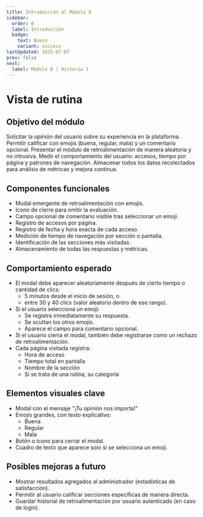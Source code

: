 ```yaml
---
title: Introducción al Módulo 8
sidebar:
  order: 0
  label: Introducción
  badge:
    text: Nuevo
    variant: success
lastUpdated: 2025-07-07
prev: false
next:
  label: Módulo 8 | Historia 1
---
```

# Vista de rutina

## Objetivo del módulo

Solicitar la opinión del usuario sobre su experiencia en la plataforma.
Permitir calificar con emojis (buena, regular, mala) y un comentario opcional.
Presentar el módulo de retroalimentación de manera aleatoria y no intrusiva.
Medir el comportamiento del usuario: accesos, tiempo por página y patrones de navegación.
Almacenar todos los datos recolectados para análisis de métricas y mejora continua.

## Componentes funcionales

  - Modal emergente de retroalimentación con emojis.
  - Icono de cierre para omitir la evaluación.
  - Campo opcional de comentario visible tras seleccionar un emoji.
  - Registro de accesos por página.
  - Registro de fecha y hora exacta de cada acceso.
  - Medición de tiempo de navegación por sección o pantalla.
  - Identificación de las secciones más visitadas.
  - Almacenamiento de todas las respuestas y métricas.

## Comportamiento esperado

  - El modal debe aparecer aleatoriamente después de cierto tiempo o cantidad de clics:
    - 5 minutos desde el inicio de sesión, o
    - entre 30 y 40 clics (valor aleatorio dentro de ese rango).
  - Si el usuario selecciona un emoji:
    - Se registra inmediatamente su respuesta.
    - Se ocultan los otros emojis.
    - Aparece el campo para comentario opcional.
  - Si el usuario cierra el modal, también debe registrarse como un rechazo de retroalimentación.
  - Cada página visitada registra:
    - Hora de acceso
    - Tiempo total en pantalla
    - Nombre de la sección
    - Si se trata de una rutina, su categoría
## Elementos visuales clave

  - Modal con el mensaje "¡Tu opinión nos importa!"
  - Emojis grandes, con texto explicativo:
    - Buena
    - Regular
    - Mala
  - Botón o ícono para cerrar el modal.
  - Cuadro de texto que aparece solo si se selecciona un emoji.

## Posibles mejoras a futuro

  - Mostrar resultados agregados al administrador (estadísticas de satisfacción).
  - Permitir al usuario calificar secciones específicas de manera directa.
  - Guardar historial de retroalimentación por usuario autenticado (en caso de login).
